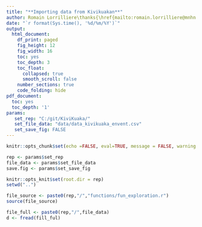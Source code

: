 ```yaml
---
title: "**Importing data from Kivikuakan**"
author: Romain Lorrilliere\thanks{\href{mailto:romain.lorrilliere@mnhn.fr}{\textit{romain.lorrilliere@mnhn.fr}}}
date: "`r format(Sys.time(), '%d/%m/%Y')`"
output:
  html_document:
    df_print: paged
    fig_height: 12
    fig_width: 16
    toc: yes
    toc_depth: 3
    toc_float:
      collapsed: true
      smooth_scroll: false
    number_sections: true
    code_folding: hide
pdf_document:
  toc: yes
  toc_depth: '1'
params: 
   set_rep: "C:/git/KiviKuaka/"
   set_file_data: "data/data_kivikuaka_envent.csv"
   set_save_fig: FALSE 
---
```


```r

knitr::opts_chunk$set(echo =FALSE, eval=TRUE, message = FALSE, warning = FALSE,cache=FALSE)

```


```r

rep <- params$set_rep
file_data <- params$set_file_data
save.fig <- params$set_save_fig

```




```r

knitr::opts_knit$set(root.dir = rep)
setwd("..")

```


```r
file_source <- paste0(rep,"/","functions/fun_exploration.r")
source(file_source)

```



```r
file_full <- paste0(rep,"/",file_data)
d <- fread(fill_ful)

 
``` 




